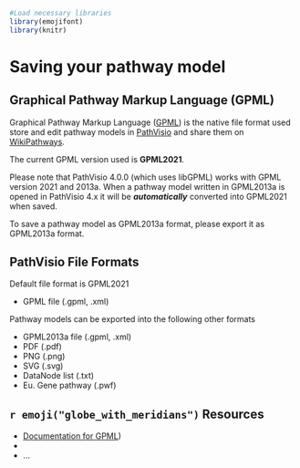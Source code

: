 
```r
#Load necessary libraries
library(emojifont)
library(knitr)
```

# Saving your pathway model

## Graphical Pathway Markup Language (GPML)

Graphical Pathway Markup Language ([GPML](https://pathvisio.org/documentation/GPML)) is the native file format used store and edit pathway models in [PathVisio](https://pathvisio.org) and share them on [WikiPathways](https://www.wikipathways.org/index.php/WikiPathways).

The current GPML version used is **GPML2021**. 

Please note that PathVisio 4.0.0 (which uses libGPML) works with GPML version 2021 and 2013a. When a pathway model written in GPML2013a is opened in PathVisio 4.x it will be ***automatically*** converted into GPML2021 when saved. 

To save a pathway model as GPML2013a format, please export it as GPML2013a format. 

## PathVisio File Formats
Default file format is GPML2021

* GPML file (.gpml, .xml)

Pathway models can be exported into the following other formats

* GPML2013a file  (.gpml, .xml)
* PDF (.pdf)
* PNG (.png)
* SVG (.svg)
* DataNode list (.txt)
* Eu. Gene pathway (.pwf)

## `r emoji("globe_with_meridians")` Resources

* [Documentation for GPML](https://pathvisio.org/documentation/GPML)) 
* 
* ...
